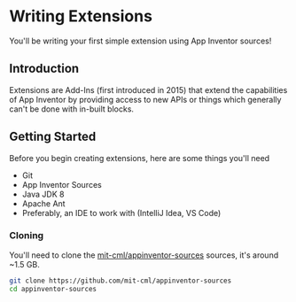 # Writing Extensions

You'll be writing your first simple extension using App Inventor sources!

## Introduction

Extensions are Add-Ins (first introduced in 2015) that extend the capabilities of App Inventor by providing access to new APIs or things which generally can't be done with in-built blocks.

## Getting Started

Before you begin creating extensions, here are some things you'll need

- Git
- App Inventor Sources
- Java JDK 8
- Apache Ant
- Preferably, an IDE to work with (IntelliJ Idea, VS Code)

### Cloning

You'll need to clone the [mit-cml/appinventor-sources](https://github.com/mit-cml/appinventor-sources) sources, it's around ~1.5 GB.

```bash
git clone https://github.com/mit-cml/appinventor-sources
cd appinventor-sources
```